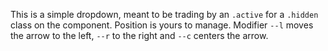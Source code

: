 
This is a simple dropdown, meant to be trading by an `.active` for a `.hidden` class on the component. Position is yours to manage. Modifier `--l` moves the arrow to the left, `--r` to the right and `--c` centers the arrow.

<Snippet snippet={snippet} component={Dropdown} />